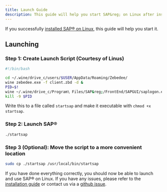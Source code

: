 ```yaml
---
title: Launch Guide
description: This guide will help you start SAP&reg; on Linux after installation.
---
```



If you successfully [installed SAP&reg; on Linux](../installation/), this guide will help you start it.

## Launching
### Step 1: Create Launch Script (Courtesy of Linus)
```bash
#!/bin/bash

cd ~/.wine/drive_c/users/$USER/AppData/Roaming/Zebedee/
wine zebedee.exe -f client.zbd -d &
PID=$!
wine ~/.wine/drive_c/Program\ Files/SAP&reg;/FrontEnd/SAPGUI/saplogon.exe
kill -9 $PID
```
Write this to a file called `startsap` and make it executable with `chmod +x startsap`.

### Step 2: Launch SAP&reg;
```bash
./startsap
```

### Step 3 (Optional): Move the script to a more convenient location
```bash
sudo cp ./startsap /usr/local/bin/startsap
```

If you have done everything correctly, you should now be able to launch and use SAP&reg; on Linux. If you have any issues, please refer to the [installation guide](../installation/) or contact us via a [github issue](https://github.com/gamersi/howtosaplinux/issues/new/choose).